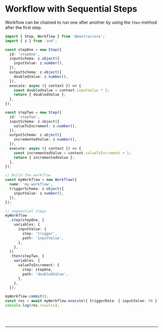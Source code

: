
# Workflow with Sequential Steps

Workflow can be chained to run one after another by using the `then` method after the first step.

```ts showLineNumbers copy
import { Step, Workflow } from '@mastra/core';
import { z } from 'zod';

const stepOne = new Step({
  id: 'stepOne',
  inputSchema: z.object({
    inputValue: z.number(),
  }),
  outputSchema: z.object({
    doubledValue: z.number(),
  }),
  execute: async ({ context }) => {
    const doubledValue = context.inputValue * 2;
    return { doubledValue };
  },
});

const stepTwo = new Step({
  id: 'stepTwo',
  inputSchema: z.object({
    valueToIncrement: z.number(),
  }),
  outputSchema: z.object({
    incrementedValue: z.number(),
  }),
  execute: async ({ context }) => {
    const incrementedValue = context.valueToIncrement + 1;
    return { incrementedValue };
  },
});

// Build the workflow
const myWorkflow = new Workflow({
  name: 'my-workflow',
  triggerSchema: z.object({
    inputValue: z.number(),
  }),
});

// sequential steps
myWorkflow
  .step(stepOne, {
    variables: {
      inputValue: {
        step: 'trigger',
        path: 'inputValue',
      },
    },
  })
  .then(stepTwo, {
    variables: {
      valueToIncrement: {
        step: stepOne,
        path: 'doubledValue',
      },
    },
  });

myWorkflow.commit();
const res = await myWorkflow.execute({ triggerData: { inputValue: 90 } });
console.log(res.results);
```

<br />
<br />
<hr className="dark:border-[#404040] border-gray-300" />
<br />
<br />
<GithubLink
  link={'https://github.com/mastra-ai/mastra/blob/main/examples/basics/workflows/workflow-with-sequential-steps.ts'}
/>
